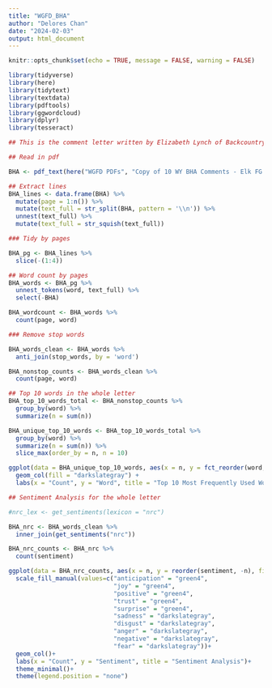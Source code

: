 ```yaml
---
title: "WGFD_BHA"
author: "Delores Chan"
date: "2024-02-03"
output: html_document
---
```


```r
knitr::opts_chunk$set(echo = TRUE, message = FALSE, warning = FALSE)

library(tidyverse)
library(here)
library(tidytext)
library(textdata)
library(pdftools)
library(ggwordcloud)
library(dplyr)
library(tesseract)
```


```r
## This is the comment letter written by Elizabeth Lynch of Backcountry Hunters and Anglers for the WGFD request for comments and feedback on the Draft Elk Management Plan. 

## Read in pdf

BHA <- pdf_text(here("WGFD PDFs", "Copy of 10 WY BHA Comments - Elk FG Draft Plan - Liz Lynch.pdf"))

```

```r
## Extract lines
BHA_lines <- data.frame(BHA) %>% 
  mutate(page = 1:n()) %>%
  mutate(text_full = str_split(BHA, pattern = '\\n')) %>% 
  unnest(text_full) %>% 
  mutate(text_full = str_squish(text_full))
```


```r
### Tidy by pages

BHA_pg <- BHA_lines %>% 
  slice(-(1:4))
```


```r
## Word count by pages
BHA_words <- BHA_pg %>% 
  unnest_tokens(word, text_full) %>% 
  select(-BHA)

BHA_wordcount <- BHA_words %>% 
  count(page, word)
```



```r
### Remove stop words

BHA_words_clean <- BHA_words %>% 
  anti_join(stop_words, by = 'word')

BHA_nonstop_counts <- BHA_words_clean %>% 
  count(page, word)
```


```r
## Top 10 words in the whole letter
BHA_top_10_words_total <- BHA_nonstop_counts %>% 
  group_by(word) %>%
  summarize(n = sum(n))

BHA_unique_top_10_words <- BHA_top_10_words_total %>%
  group_by(word) %>%
  summarize(n = sum(n)) %>%
  slice_max(order_by = n, n = 10)

ggplot(data = BHA_unique_top_10_words, aes(x = n, y = fct_reorder(word, n))) +
  geom_col(fill = "darkslategray") +
  labs(x = "Count", y = "Word", title = "Top 10 Most Frequently Used Words")
```


```r
## Sentiment Analysis for the whole letter

#nrc_lex <- get_sentiments(lexicon = "nrc")

BHA_nrc <- BHA_words_clean %>% 
  inner_join(get_sentiments("nrc"))

BHA_nrc_counts <- BHA_nrc %>% 
  count(sentiment)

ggplot(data = BHA_nrc_counts, aes(x = n, y = reorder(sentiment, -n), fill = sentiment))+
  scale_fill_manual(values=c("anticipation" = "green4",
                             "joy" = "green4",
                             "positive" = "green4",
                             "trust" = "green4",
                             "surprise" = "green4",
                             "sadness" = "darkslategray",
                             "disgust" = "darkslategray",
                             "anger" = "darkslategray",
                             "negative" = "darkslategray",
                             "fear" = "darkslategray"))+
  geom_col()+
  labs(x = "Count", y = "Sentiment", title = "Sentiment Analysis")+
  theme_minimal()+
  theme(legend.position = "none")
```